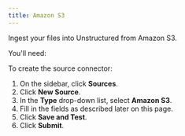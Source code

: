 ```yaml
---
title: Amazon S3
---
```


Ingest your files into Unstructured from Amazon S3.

You'll need: 


<S3Prerequisites />

To create the source connector:

1. On the sidebar, click **Sources**.
2. Click **New Source**.
3. In the **Type** drop-down list, select **Amazon S3**.
4. Fill in the fields as described later on this page.
5. Click **Save and Test**.
6. Click **Submit**.


<S3Fields />
